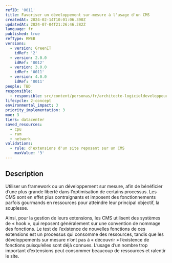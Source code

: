 ```yaml
---
refID: '0011'
title: Favoriser un développement sur-mesure à l'usage d'un CMS
createdAt: 2024-02-14T10:01:06.390Z
updatedAt: 2024-07-04T21:26:46.282Z
language: fr
published: true
refType: RWEB
versions:
  - version: GreenIT
    idRef: '2'
  - version: 2.0.0
    idRef: '0012'
  - version: 3.0.0
    idRef: '0011'
  - version: 4.0.0
    idRef: '0011'
people: TBD
responsible:
  - responsible: src/content/personas/fr/architecte-logicieldeveloppeur.mdx
lifecycle: 2-concept
environmental_impact: 3
priority_implementation: 3
moe: 3
tiers: datacenter
saved_resources:
  - cpu
  - ram
  - network
validations:
  - rule: d'extensions d'un site reposant sur un CMS
    maxValue: '3'
---
```


## Description

Utiliser un framework ou un développement sur mesure, afin de bénéficier d’une plus grande liberté dans l’optimisation de certains processus.
Les CMS sont en effet plus contraignants et imposent des fonctionnements parfois gourmands en ressources pour atteindre leur principal objectif, la souplesse.

Ainsi, pour la gestion de leurs extensions, les CMS utilisent des systèmes de « hook », qui reposent généralement sur une convention de nommage des fonctions.
Le test de l’existence de nouvelles fonctions de ces extensions est un processus qui consomme des ressources, tandis que les développements sur mesure n’ont pas à « découvrir » l’existence de fonctions puisqu’elles sont déjà connues. L’usage d’un nombre trop important d’extensions peut consommer beaucoup de ressources et ralentir le site.
